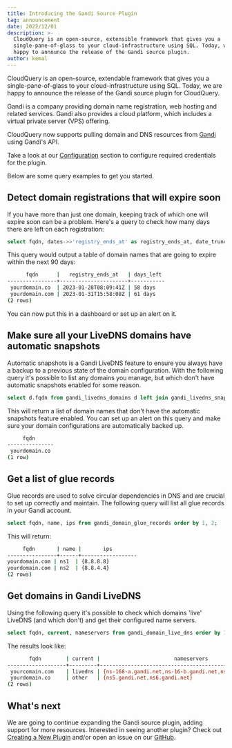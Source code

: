 ```yaml
---
title: Introducing the Gandi Source Plugin
tag: announcement
date: 2022/12/01
description: >-
  CloudQuery is an open-source, extensible framework that gives you a
  single-pane-of-glass to your cloud-infrastructure using SQL. Today, we are
  happy to announce the release of the Gandi source plugin.
author: kemal
---
```



<BlogHeader/>

CloudQuery is an open-source, extendable framework that gives you a single-pane-of-glass to your cloud-infrastructure using SQL. Today, we are happy to announce the release of the Gandi source plugin for CloudQuery.

Gandi is a company providing domain name registration, web hosting and related services. Gandi also provides a cloud platform, which includes a virtual private server (VPS) offering.

CloudQuery now supports pulling domain and DNS resources from [Gandi](https://gandi.net/) using Gandi's API.

Take a look at our [Configuration](/docs/plugins/sources/gandi/configuration) section to configure required credentials for the plugin.

Below are some query examples to get you started.

## Detect domain registrations that will expire soon

If you have more than just one domain, keeping track of which one will expire soon can be a problem. Here's a query to check how many days there are left on each registration:

```sql copy
select fqdn, dates->>'registry_ends_at' as registry_ends_at, date_trunc('day', (dates->>'registry_ends_at')::timestamp - current_timestamp) as days_left from gandi_domains where ((dates->>'registry_ends_at')::timestamp - interval '90 day') < current_timestamp order by 1;
```

This query would output a table of domain names that are going to expire within the next 90 days:

```bash copy
      fqdn      |   registry_ends_at   | days_left
----------------+----------------------+-----------
 yourdomain.co  | 2023-01-28T08:09:41Z | 58 days
 yourdomain.com | 2023-01-31T15:58:08Z | 61 days
(2 rows)
```

You can now put this in a dashboard or set up an alert on it.

## Make sure all your LiveDNS domains have automatic snapshots

Automatic snapshots is a Gandi LiveDNS feature to ensure you always have a backup to a previous state of the domain configuration. With the following query it's possible to list any domains you manage, but which don't have automatic snapshots enabled for some reason.

```sql copy
select d.fqdn from gandi_livedns_domains d left join gandi_livedns_snapshots s on s.fqdn=d.fqdn and s.automatic where s.fqdn is null;
```

This will return a list of domain names that don't have the automatic snapshots feature enabled. You can set up an alert on this query and make sure your domain configurations are automatically backed up.

```bash copy
     fqdn
---------------
 yourdomain.co
(1 row)
```


## Get a list of glue records

Glue records are used to solve circular dependencies in DNS and are crucial to set up correctly and maintain. The following query will list all glue records in your Gandi account.

```sql copy
select fqdn, name, ips from gandi_domain_glue_records order by 1, 2;
```

This will return:

```bash copy
     fqdn       | name |       ips
----------------+------+------------------
yourdomain.com | ns1  | {8.8.8.8}
yourdomain.com | ns2  | {8.8.4.4}
(2 rows)
```

## Get domains in Gandi LiveDNS

Using the following query it's possible to check which domains 'live' LiveDNS (and which don't) and get their configured name servers.

```sql copy
select fqdn, current, nameservers from gandi_domain_live_dns order by 1;
```

The results look like:

```bash copy
       fqdn        | current |                        nameservers
-------------------+---------+------------------------------------------------------------
 yourcomain.com    | livedns | {ns-168-a.gandi.net,ns-16-b.gandi.net,ns-53-c.gandi.net}
 yourdomain.co     | other   | {ns5.gandi.net,ns6.gandi.net}
(2 rows)
```

## What's next

We are going to continue expanding the Gandi source plugin, adding support for more resources. Interested in seeing another plugin? Check out [Creating a New Plugin](/docs/developers/creating-new-plugin) and/or open an issue on our [GitHub](https://github.com/cloudquery/cloudquery).
